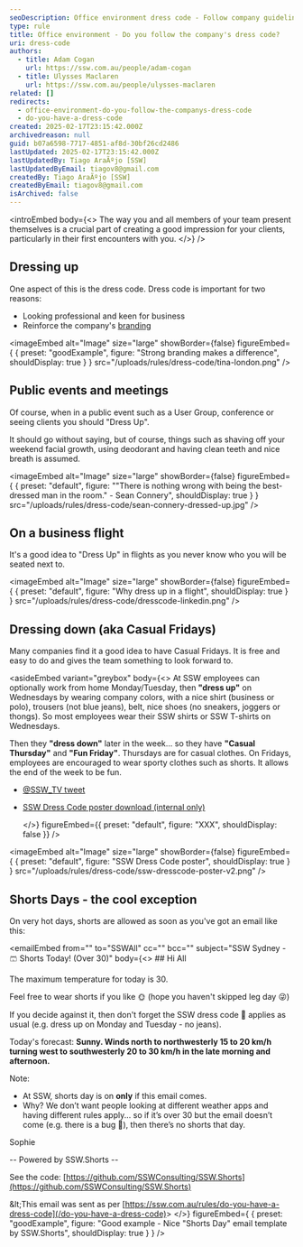 ```yaml
---
seoDescription: Office environment dress code - Follow company guidelines to present a professional image, reinforce branding, and create a good impression for clients.
type: rule
title: Office environment - Do you follow the company's dress code?
uri: dress-code
authors:
  - title: Adam Cogan
    url: https://ssw.com.au/people/adam-cogan
  - title: Ulysses Maclaren
    url: https://ssw.com.au/people/ulysses-maclaren
related: []
redirects:
  - office-environment-do-you-follow-the-companys-dress-code
  - do-you-have-a-dress-code
created: 2025-02-17T23:15:42.000Z
archivedreason: null
guid: b07a6598-7717-4851-af8d-30bf26cd2486
lastUpdated: 2025-02-17T23:15:42.000Z
lastUpdatedBy: Tiago AraÃºjo [SSW]
lastUpdatedByEmail: tiagov8@gmail.com
createdBy: Tiago AraÃºjo [SSW]
createdByEmail: tiagov8@gmail.com
isArchived: false
---
```


<introEmbed
  body={<>
The way you and all members of your team present themselves is a crucial part of creating a good impression for your clients, particularly in their first encounters with you.
  </>}
/>
## Dressing up

One aspect of this is the dress code. Dress code is important for two reasons:

* Looking professional and keen for business
* Reinforce the company's [branding](/rules-to-better-branding)

<imageEmbed
  alt="Image"
  size="large"
  showBorder={false}
  figureEmbed={ {
    preset: "goodExample",
    figure: "Strong branding makes a difference",
    shouldDisplay: true
  } }
  src="/uploads/rules/dress-code/tina-london.png"
/>

## Public events and meetings

Of course, when in a public event such as a User Group, conference or seeing clients you should "Dress Up".

It should go without saying, but of course, things such as shaving off your weekend facial growth, using deodorant and having clean teeth and nice breath is assumed.


<imageEmbed
  alt="Image"
  size="large"
  showBorder={false}
  figureEmbed={ {
    preset: "default",
    figure: "\"There is nothing wrong with being the best-dressed man in the room.\" - Sean Connery",
    shouldDisplay: true
  } }
  src="/uploads/rules/dress-code/sean-connery-dressed-up.jpg"
/>

## On a business flight

It's a good idea to "Dress Up" in flights as you never know who you will be seated next to.


<imageEmbed
  alt="Image"
  size="large"
  showBorder={false}
  figureEmbed={ {
    preset: "default",
    figure: "Why dress up in a flight",
    shouldDisplay: true
  } }
  src="/uploads/rules/dress-code/dresscode-linkedin.png"
/>

## Dressing down (aka Casual Fridays)

Many companies find it a good idea to have Casual Fridays. It is free and easy to do and gives the team something to look forward to.

<asideEmbed
  variant="greybox"
  body={<>
    At SSW employees can optionally work from home Monday/Tuesday, then **"dress up"** on Wednesdays by wearing company colors, with a nice shirt (business or polo), trousers (not blue jeans), belt, nice shoes (no sneakers, joggers or thongs). So most employees wear their SSW shirts or SSW T-shirts on Wednesdays.

Then they **"dress down"** later in the week... so they have **"Casual Thursday"** and **"Fun Friday"**. Thursdays are for casual clothes. On Fridays, employees are encouraged to wear sporty clothes such as shorts. It allows the end of the week to be fun.

* [@SSW_TV tweet](https://twitter.com/SSW_TV/status/1103567355836153862?ref_src=twsrc%5Etfw)
* [SSW Dress Code poster download (internal only)](https://sswcom.sharepoint.com/:b:/s/SSWDESIGN/EfVEIVvnUK5EoEE22SnqtskBlSE3nryQTkLDTjsfGrTV-Q?e=xilv3b)

  </>}
  figureEmbed={{
    preset: "default",
    figure: "XXX",
    shouldDisplay: false
  }}
/>


<imageEmbed
  alt="Image"
  size="large"
  showBorder={false}
  figureEmbed={ {
    preset: "default",
    figure: "SSW Dress Code poster",
    shouldDisplay: true
  } }
  src="/uploads/rules/dress-code/ssw-dresscode-poster-v2.png"
/>

## Shorts Days - the cool exception

On very hot days, shorts are allowed as soon as you've got an email like this:

<emailEmbed
  from=""
  to="SSWAll"
  cc=""
  bcc=""
  subject="SSW Sydney - 🩳 Shorts Today! (Over 30)"
  body={<>
    ## Hi All

The maximum temperature for today is 30.

Feel free to wear shorts if you like 🌞 (hope you haven't skipped leg day 😜)

If you decide against it, then don't forget the SSW dress code 👔 applies as usual (e.g. dress up on Monday and Tuesday - no jeans).

Today's forecast: **Sunny. Winds north to northwesterly 15 to 20 km/h turning west to southwesterly 20 to 30 km/h in the late morning and afternoon.**

Note:

* At SSW, shorts day is on **only** if this email comes.
* Why? We don’t want people looking at different weather apps and having different rules apply... so if it’s over 30 but the email doesn’t come (e.g. there is a bug 🐞), then there’s no shorts that day.

Sophie

-- Powered by SSW.Shorts --

See the code: [https://github.com/SSWConsulting/SSW.Shorts](https://github.com/SSWConsulting/SSW.Shorts)

\&lt;This email was sent as per [https://ssw.com.au/rules/do-you-have-a-dress-code](/do-you-have-a-dress-code)&gt;
  </>}
  figureEmbed={ {
    preset: "goodExample",
    figure: "Good example - Nice \"Shorts Day\" email template by SSW.Shorts",
    shouldDisplay: true
  } }
/>
